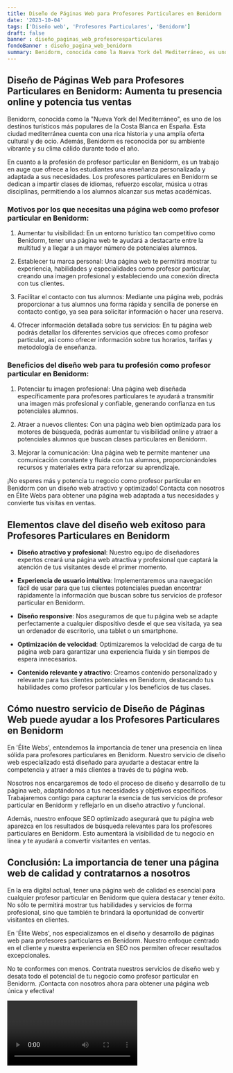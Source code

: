 ```yaml
---
title: Diseño de Páginas Web para Profesores Particulares en Benidorm
date: '2023-10-04'
tags: ['Diseño web', 'Profesores Particulares', 'Benidorm']
draft: false
banner : diseño_paginas_web_profesoresparticulares
fondoBanner : diseño_pagina_web_benidorm
summary: Benidorm, conocida como la Nueva York del Mediterráneo, es uno de los destinos turísticos más populares de la Costa Blanca en España. Esta ciudad mediterránea cuenta con una rica historia y una amplia oferta cultural y de ocio. Además, Benidorm es reconocida por su ambiente vibrante y su clima cálido durante todo el año.
---
```


## Diseño de Páginas Web para Profesores Particulares en Benidorm: Aumenta tu presencia online y potencia tus ventas

Benidorm, conocida como la "Nueva York del Mediterráneo", es uno de los destinos turísticos más populares de la Costa Blanca en España. Esta ciudad mediterránea cuenta con una rica historia y una amplia oferta cultural y de ocio. Además, Benidorm es reconocida por su ambiente vibrante y su clima cálido durante todo el año.

En cuanto a la profesión de profesor particular en Benidorm, es un trabajo en auge que ofrece a los estudiantes una enseñanza personalizada y adaptada a sus necesidades. Los profesores particulares en Benidorm se dedican a impartir clases de idiomas, refuerzo escolar, música u otras disciplinas, permitiendo a los alumnos alcanzar sus metas académicas.

### Motivos por los que necesitas una página web como profesor particular en Benidorm:

1. Aumentar tu visibilidad: En un entorno turístico tan competitivo como Benidorm, tener una página web te ayudará a destacarte entre la multitud y a llegar a un mayor número de potenciales alumnos.

2. Establecer tu marca personal: Una página web te permitirá mostrar tu experiencia, habilidades y especialidades como profesor particular, creando una imagen profesional y estableciendo una conexión directa con tus clientes.

3. Facilitar el contacto con tus alumnos: Mediante una página web, podrás proporcionar a tus alumnos una forma rápida y sencilla de ponerse en contacto contigo, ya sea para solicitar información o hacer una reserva.

4. Ofrecer información detallada sobre tus servicios: En tu página web podrás detallar los diferentes servicios que ofreces como profesor particular, así como ofrecer información sobre tus horarios, tarifas y metodología de enseñanza.

### Beneficios del diseño web para tu profesión como profesor particular en Benidorm:

1. Potenciar tu imagen profesional: Una página web diseñada específicamente para profesores particulares te ayudará a transmitir una imagen más profesional y confiable, generando confianza en tus potenciales alumnos.

2. Atraer a nuevos clientes: Con una página web bien optimizada para los motores de búsqueda, podrás aumentar tu visibilidad online y atraer a potenciales alumnos que buscan clases particulares en Benidorm.

3. Mejorar la comunicación: Una página web te permite mantener una comunicación constante y fluida con tus alumnos, proporcionándoles recursos y materiales extra para reforzar su aprendizaje.

¡No esperes más y potencia tu negocio como profesor particular en Benidorm con un diseño web atractivo y optimizado! Contacta con nosotros en Élite Webs para obtener una página web adaptada a tus necesidades y convierte tus visitas en ventas.

<GifSeo />

<Cta />

## Elementos clave del diseño web exitoso para Profesores Particulares en Benidorm

- **Diseño atractivo y profesional**: Nuestro equipo de diseñadores expertos creará una página web atractiva y profesional que captará la atención de tus visitantes desde el primer momento.

- **Experiencia de usuario intuitiva**: Implementaremos una navegación fácil de usar para que tus clientes potenciales puedan encontrar rápidamente la información que buscan sobre tus servicios de profesor particular en Benidorm.

- **Diseño responsive**: Nos aseguramos de que tu página web se adapte perfectamente a cualquier dispositivo desde el que sea visitada, ya sea un ordenador de escritorio, una tablet o un smartphone.

- **Optimización de velocidad**: Optimizaremos la velocidad de carga de tu página web para garantizar una experiencia fluida y sin tiempos de espera innecesarios.

- **Contenido relevante y atractivo**: Creamos contenido personalizado y relevante para tus clientes potenciales en Benidorm, destacando tus habilidades como profesor particular y los beneficios de tus clases.

## Cómo nuestro servicio de Diseño de Páginas Web puede ayudar a los Profesores Particulares en Benidorm

En 'Élite Webs', entendemos la importancia de tener una presencia en línea sólida para profesores particulares en Benidorm. Nuestro servicio de diseño web especializado está diseñado para ayudarte a destacar entre la competencia y atraer a más clientes a través de tu página web.

Nosotros nos encargaremos de todo el proceso de diseño y desarrollo de tu página web, adaptándonos a tus necesidades y objetivos específicos. Trabajaremos contigo para capturar la esencia de tus servicios de profesor particular en Benidorm y reflejarlo en un diseño atractivo y funcional.

Además, nuestro enfoque SEO optimizado asegurará que tu página web aparezca en los resultados de búsqueda relevantes para los profesores particulares en Benidorm. Esto aumentará la visibilidad de tu negocio en línea y te ayudará a convertir visitantes en ventas.

## Conclusión: La importancia de tener una página web de calidad y contratarnos a nosotros

En la era digital actual, tener una página web de calidad es esencial para cualquier profesor particular en Benidorm que quiera destacar y tener éxito. No sólo te permitirá mostrar tus habilidades y servicios de forma profesional, sino que también te brindará la oportunidad de convertir visitantes en clientes.

En 'Élite Webs', nos especializamos en el diseño y desarrollo de páginas web para profesores particulares en Benidorm. Nuestro enfoque centrado en el cliente y nuestra experiencia en SEO nos permiten ofrecer resultados excepcionales.

No te conformes con menos. Contrata nuestros servicios de diseño web y desata todo el potencial de tu negocio como profesor particular en Benidorm. ¡Contacta con nosotros ahora para obtener una página web única y efectiva!

<Video />

<CtaBot job='Profesores Particulares' city='Benidorm'/>

<Gmaps query='Benidorm+españa+maps' />